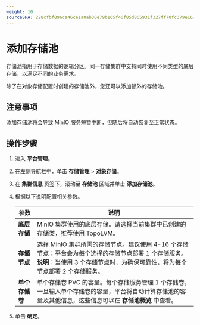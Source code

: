 ```yaml
---
weight: 10
sourceSHA: 228cfbf896ca46ce1a0ab30e79b165f40f85d865931f327ff70fc379e162261c
---
```


# 添加存储池

存储池指用于存储数据的逻辑分区。同一存储集群中支持同时使用不同类型的底层存储，以满足不同的业务需求。

除了在对象存储配置时创建的存储池外，您还可以添加额外的存储池。

## 注意事项

添加存储池将会导致 MinIO 服务短暂中断，但随后将自动恢复至正常状态。

## 操作步骤

1. 进入 **平台管理**。

2. 在左侧导航栏中，单击 **存储管理** > **对象存储**。

3. 在 **集群信息** 页签下，滚动至 **存储池** 区域并单击 **添加存储池**。

4. 根据以下说明配置相关参数。

   | 参数                   | 说明                                                                                                                                                                                                                                                                                          |
   | ---------------------- | --------------------------------------------------------------------------------------------------------------------------------------------------------------------------------------------------------------------------------------------------------------------------------------------- |
   | **底层存储**          | MinIO 集群使用的底层存储。请选择当前集群中已创建的存储类，推荐使用 TopoLVM。                                                                                                                                                                                                                |
   | **存储节点**          | 选择 MinIO 集群所需的存储节点。建议使用 4-16 个存储节点；平台会为每个选择的存储节点部署 1 个存储服务。<br />**说明**：当使用 3 个存储节点时，为确保可靠性，将为每个节点部署 2 个存储服务。                                                   |
   | **单个存储卷**        | 单个存储卷 PVC 的容量。每个存储服务管理 1 个存储卷，一旦输入单个存储卷的容量，平台将自动计算存储池的容量及其他信息，这些信息可以在 **存储池概览** 中查看。 |

5. 单击 **确定**。
